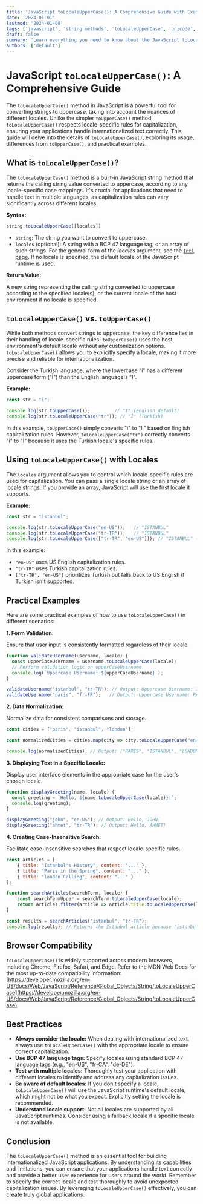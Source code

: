 ```yaml
---
title: 'JavaScript toLocaleUpperCase(): A Comprehensive Guide with Examples'
date: '2024-01-01'
lastmod: '2024-01-08'
tags: ['javascript', 'string methods', 'toLocaleUpperCase', 'unicode', 'localization', 'internationalization', 'i18n']
draft: false
summary: 'Learn everything you need to know about the JavaScript toLocaleUpperCase() method, including its usage, differences from toUpperCase(), locale-specific behavior, and practical examples.'
authors: ['default']
---
```


# JavaScript `toLocaleUpperCase()`: A Comprehensive Guide

The `toLocaleUpperCase()` method in JavaScript is a powerful tool for converting strings to uppercase, taking into account the nuances of different locales. Unlike the simpler `toUpperCase()` method, `toLocaleUpperCase()` respects locale-specific rules for capitalization, ensuring your applications handle internationalized text correctly. This guide will delve into the details of `toLocaleUpperCase()`, exploring its usage, differences from `toUpperCase()`, and practical examples.

## What is `toLocaleUpperCase()`?

The `toLocaleUpperCase()` method is a built-in JavaScript string method that returns the calling string value converted to uppercase, according to any locale-specific case mappings. It's crucial for applications that need to handle text in multiple languages, as capitalization rules can vary significantly across different locales.

**Syntax:**

```javascript
string.toLocaleUpperCase([locales])
```

*   `string`:  The string you want to convert to uppercase.
*   `locales` (optional):  A string with a BCP 47 language tag, or an array of such strings. For the general form of the *locales* argument, see the [`Intl` page](https://developer.mozilla.org/en-US/docs/Web/JavaScript/Reference/Global_Objects/Intl#locales_argument).  If no locale is specified, the default locale of the JavaScript runtime is used.

**Return Value:**

A new string representing the calling string converted to uppercase according to the specified locale(s), or the current locale of the host environment if no locale is specified.

## `toLocaleUpperCase()` vs. `toUpperCase()`

While both methods convert strings to uppercase, the key difference lies in their handling of locale-specific rules.  `toUpperCase()` uses the host environment's default locale without any customization options. `toLocaleUpperCase()` allows you to explicitly specify a locale, making it more precise and reliable for internationalization.

Consider the Turkish language, where the lowercase "i" has a different uppercase form ("İ") than the English language's "I".

**Example:**

```javascript
const str = "i";

console.log(str.toUpperCase());         // "I" (English default)
console.log(str.toLocaleUpperCase("tr")); // "İ" (Turkish)
```

In this example, `toUpperCase()` simply converts "i" to "I," based on English capitalization rules. However, `toLocaleUpperCase("tr")` correctly converts "i" to "İ" because it uses the Turkish locale's specific rules.

## Using `toLocaleUpperCase()` with Locales

The `locales` argument allows you to control which locale-specific rules are used for capitalization. You can pass a single locale string or an array of locale strings. If you provide an array, JavaScript will use the first locale it supports.

**Example:**

```javascript
const str = "istanbul";

console.log(str.toLocaleUpperCase("en-US"));   // "ISTANBUL"
console.log(str.toLocaleUpperCase("tr-TR"));   // "İSTANBUL"
console.log(str.toLocaleUpperCase(["tr-TR", "en-US"])); // "İSTANBUL" (Turkish is preferred)
```

In this example:

*   `"en-US"` uses US English capitalization rules.
*   `"tr-TR"` uses Turkish capitalization rules.
*   `["tr-TR", "en-US"]` prioritizes Turkish but falls back to US English if Turkish isn't supported.

## Practical Examples

Here are some practical examples of how to use `toLocaleUpperCase()` in different scenarios:

**1. Form Validation:**

Ensure that user input is consistently formatted regardless of their locale.

```javascript
function validateUsername(username, locale) {
  const upperCaseUsername = username.toLocaleUpperCase(locale);
  // Perform validation logic on upperCaseUsername
  console.log(`Uppercase Username: ${upperCaseUsername}`);
}

validateUsername("istanbul", "tr-TR"); // Output: Uppercase Username: İSTANBUL
validateUsername("paris", "fr-FR");   // Output: Uppercase Username: PARIS
```

**2. Data Normalization:**

Normalize data for consistent comparisons and storage.

```javascript
const cities = ["paris", "istanbul", "london"];

const normalizedCities = cities.map(city => city.toLocaleUpperCase("en-US"));

console.log(normalizedCities); // Output: ["PARIS", "ISTANBUL", "LONDON"]
```

**3. Displaying Text in a Specific Locale:**

Display user interface elements in the appropriate case for the user's chosen locale.

```javascript
function displayGreeting(name, locale) {
  const greeting = `Hello, ${name.toLocaleUpperCase(locale)}!`;
  console.log(greeting);
}

displayGreeting("john", "en-US"); // Output: Hello, JOHN!
displayGreeting("ahmet", "tr-TR"); // Output: Hello, AHMET!
```

**4. Creating Case-Insensitive Search:**

Facilitate case-insensitive searches that respect locale-specific rules.

```javascript
const articles = [
    { title: "Istanbul's History", content: "..." },
    { title: "Paris in the Spring", content: "..." },
    { title: "london Calling", content: "..." }
];

function searchArticles(searchTerm, locale) {
    const searchTermUpper = searchTerm.toLocaleUpperCase(locale);
    return articles.filter(article => article.title.toLocaleUpperCase(locale).includes(searchTermUpper));
}

const results = searchArticles("istanbul", "tr-TR");
console.log(results); // Returns the Istanbul article because "istanbul" becomes "İSTANBUL"
```

## Browser Compatibility

`toLocaleUpperCase()` is widely supported across modern browsers, including Chrome, Firefox, Safari, and Edge.  Refer to the MDN Web Docs for the most up-to-date compatibility information: [https://developer.mozilla.org/en-US/docs/Web/JavaScript/Reference/Global_Objects/String/toLocaleUpperCase](https://developer.mozilla.org/en-US/docs/Web/JavaScript/Reference/Global_Objects/String/toLocaleUpperCase)

## Best Practices

*   **Always consider the locale:**  When dealing with internationalized text, always use `toLocaleUpperCase()` with the appropriate locale to ensure correct capitalization.
*   **Use BCP 47 language tags:** Specify locales using standard BCP 47 language tags (e.g., "en-US", "fr-CA", "de-DE").
*   **Test with multiple locales:**  Thoroughly test your application with different locales to identify and address any capitalization issues.
*   **Be aware of default locales:** If you don't specify a locale, `toLocaleUpperCase()` will use the JavaScript runtime's default locale, which might not be what you expect.  Explicitly setting the locale is recommended.
*   **Understand locale support:**  Not all locales are supported by all JavaScript runtimes.  Consider using a fallback locale if a specific locale is not available.

## Conclusion

The `toLocaleUpperCase()` method is an essential tool for building internationalized JavaScript applications. By understanding its capabilities and limitations, you can ensure that your applications handle text correctly and provide a better user experience for users around the world.  Remember to specify the correct locale and test thoroughly to avoid unexpected capitalization issues. By leveraging `toLocaleUpperCase()` effectively, you can create truly global applications.
